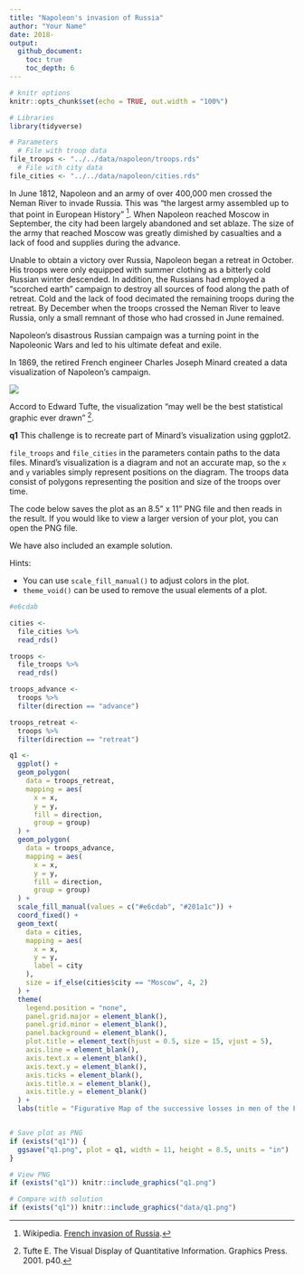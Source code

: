 ```yaml
---
title: "Napoleon's invasion of Russia"
author: "Your Name"
date: 2018-
output: 
  github_document:
    toc: true
    toc_depth: 6
---
```


```r
# knitr options
knitr::opts_chunk$set(echo = TRUE, out.width = "100%")
```

```r
# Libraries
library(tidyverse)

# Parameters
  # File with troop data
file_troops <- "../../data/napoleon/troops.rds"
  # File with city data
file_cities <- "../../data/napoleon/cities.rds"
```

In June 1812, Napoleon and an army of over 400,000 men crossed the Neman River to invade Russia. This was "the largest army assembled up to that point in European History" [^1]. When Napoleon reached Moscow in September, the city had been largely abandoned and set ablaze. The size of the army that reached Moscow was greatly dimished by casualties and a lack of food and supplies during the advance.

Unable to obtain a victory over Russia, Napoleon began a retreat in October. His troops were only equipped with summer clothing as a bitterly cold Russian winter descended. In addition, the Russians had employed a "scorched earth" campaign to destroy all sources of food along the path of retreat. Cold and the lack of food decimated the remaining troops during the retreat. By December when the troops crossed the Neman River to leave Russia, only a small remnant of those who had crossed in June remained.

Napoleon's disastrous Russian campaign was a turning point in the Napoleonic Wars and led to his ultimate defeat and exile.

In 1869, the retired French engineer Charles Joseph Minard created a data visualization of Napoleon's campaign.

![](https://upload.wikimedia.org/wikipedia/commons/2/29/Minard.png)

Accord to Edward Tufte, the visualization "may well be the best statistical graphic ever drawn" [^2].

__q1__ This challenge is to recreate part of Minard's visualization using ggplot2.

`file_troops` and `file_cities` in the parameters contain paths to the data files. Minard's visualization is a diagram and not an accurate map, so the `x` and `y` variables simply represent positions on the diagram. The troops data consist of polygons representing the position and size of the troops over time.

The code below saves the plot as an 8.5" x 11" PNG file and then reads in the result. If you would like to view a larger version of your plot, you can open the PNG file.

We have also included an example solution.

Hints:

* You can use `scale_fill_manual()` to adjust colors in the plot.
* `theme_void()` can be used to remove the usual elements of a plot.


```r
#e6cdab

cities <-
  file_cities %>%
  read_rds()

troops <-
  file_troops %>%
  read_rds()

troops_advance <- 
  troops %>%
  filter(direction == "advance")

troops_retreat <-
  troops %>%
  filter(direction == "retreat")

q1 <-
  ggplot() +
  geom_polygon(
    data = troops_retreat, 
    mapping = aes(
      x = x, 
      y = y, 
      fill = direction, 
      group = group)
  ) +
  geom_polygon(
    data = troops_advance, 
    mapping = aes(
      x = x, 
      y = y, 
      fill = direction, 
      group = group)
  ) +
  scale_fill_manual(values = c("#e6cdab", "#201a1c")) +
  coord_fixed() +
  geom_text(
    data = cities, 
    mapping = aes(
      x = x, 
      y = y, 
      label = city
    ), 
    size = if_else(cities$city == "Moscow", 4, 2)
  ) +
  theme(
    legend.position = "none",
    panel.grid.major = element_blank(),
    panel.grid.minor = element_blank(),
    panel.background = element_blank(),
    plot.title = element_text(hjust = 0.5, size = 15, vjust = 5),
    axis.line = element_blank(),
    axis.text.x = element_blank(),
    axis.text.y = element_blank(),
    axis.ticks = element_blank(),
    axis.title.x = element_blank(),
    axis.title.y = element_blank()
  ) +
  labs(title = "Figurative Map of the successive losses in men of the French Army in the Russian campaign 1812 - 1813")


# Save plot as PNG
if (exists("q1")) {
  ggsave("q1.png", plot = q1, width = 11, height = 8.5, units = "in")
} 

# View PNG
if (exists("q1")) knitr::include_graphics("q1.png")

# Compare with solution
if (exists("q1")) knitr::include_graphics("data/q1.png")
```
<!-- solution-end -->


[^1]: Wikipedia. [French invasion of Russia](https://en.wikipedia.org/wiki/French_invasion_of_Russia).

[^2]: Tufte E. The Visual Display of Quantitative Information. Graphics Press. 2001. p40.
